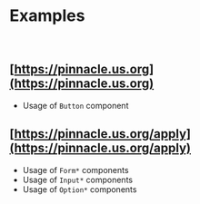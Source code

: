 
<Meta title="QUISP/Examples" />

# Examples

<br />

## [https://pinnacle.us.org](https://pinnacle.us.org)

- Usage of `Button` component

## [https://pinnacle.us.org/apply](https://pinnacle.us.org/apply)

- Usage of `Form*` components
- Usage of `Input*` components
- Usage of `Option*` components
